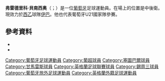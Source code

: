 {{noteTA
|G1=Football
|G2=laliga
}}
{{Infobox football biography
| name = Frederico Venâncio
| image = 
| image_size = 
| caption = 
| fullname = Frederico André Ferrão Venâncio<ref name=Profile>{{cite web|url=https://maisfutebol.iol.pt/frederico-venancio/guimaraes/1585-128-9973-18593|title=Frederico Venâncio|publisher=Mais Futebol|language=pt|accessdate=17 August 2020|archive-date=2021-11-06|archive-url=https://web.archive.org/web/20211106113835/https://maisfutebol.iol.pt/frederico-venancio/guimaraes/1585-128-9973-18593}}</ref>
| birth_date = {{birth date and age|1993|2|4|df=y}}<ref name=Profile/>
| birth_place = [[葡萄牙|葡萄牙]]Gâmbia – Pontes – Alto da Guerra <ref name=Profile/>
| height = {{convert|1.86|m|0|abbr=on}}<ref name=Profile/>
| position = 中堅
| currentclub = [[埃瓦爾體育協會|伊巴]]
| clubnumber = 3
| youthyears1 = 2002–2010 | youthclubs1 = [[維多利亞足球會|塞圖巴爾]]
| youthyears2 = 2010–2011 | youthclubs2 = [[里斯本與本菲卡體育|賓菲加]]
| youthyears3 = 2011–2012 | youthclubs3 = [[維多利亞足球會|塞圖巴爾]]
| years1 = 2012–2018 | clubs1 = [[維多利亞足球會|塞圖巴爾]] | caps1 = 115 | goals1 = 6
| years2 = 2017–2018 | clubs2 = → [[谢周三足球俱乐部|錫周三]] (loan) | caps2 = 20 | goals2 = 1
| years3 = 2018–2021 | clubs3 = [[維多利亞體育會|甘馬雷斯]] | caps3 = 25 | goals3 = 0
| years4 = 2020–2021 | clubs4 = → [[卢戈体育俱乐部|盧高]] (loan) | caps4 = 36 | goals4 = 2
| years5 = 2021– | clubs5 = [[埃瓦爾體育協會|伊巴]] | caps5 = 11 | goals5 = 0
| nationalyears1 = 2012–2013 | nationalteam1 = 葡萄牙U20 | nationalcaps1 = 8 | nationalgoals1 = 0
| nationalyears2 = 2013–2014 | nationalteam2 = [[葡萄牙21歲以下國家足球隊|葡萄牙U21]] | nationalcaps2 = 2 | nationalgoals2 = 0 
| club-update = 14:28, 3 November 2021 (UTC)
| nationalteam-update =
| medaltemplates = {{Medal|Sport|Men's [[Association_football|football]]}}
{{medal|Country|{{fb|POR}}}}
{{Medal|Competition|[[UEFA_European_Under-21_Championship|UEFA European Under-21 Championship]]|}}
{{Medal|Runner-up|[[2015_UEFA_European_Under-21_Championship|2015 Czech Republic]]|}}
}}

'''弗雷德里科·貝南西奥'''（{{lang-pt|Frederico Venâncio}}；{{bd|1993年|2月4日}}）是一位[[葡萄牙|葡萄牙]]足球運動員。在場上的位置是中後衛。現效力於[[西班牙足球乙级联赛|西乙]]球隊[[埃瓦爾體育協會|伊巴]]。他也代表葡萄牙U21國家隊參賽。

==參考資料==
*{{ForaDeJogo|199302040001}}
*{{Soccerway|frederico-andre-ferrao-venancio/253172}}

{{伊巴體育協會球員名單}}

{{DEFAULTSORT:Venâncio, Frederico}}
[[Category:葡萄牙足球運動員|Category:葡萄牙足球運動員]]
[[Category:葡超球員|Category:葡超球員]]
[[Category:塞圖巴爾球員|Category:塞圖巴爾球員]]
[[Category:甘馬雷斯球員|Category:甘馬雷斯球員]]
[[Category:英格蘭足球聯賽球員|Category:英格蘭足球聯賽球員]]
[[Category:錫周三球員|Category:錫周三球員]]
[[Category:葡萄牙旅外足球運動員|Category:葡萄牙旅外足球運動員]]
[[Category:英格蘭外籍足球運動員|Category:英格蘭外籍足球運動員]]
{{Portugal-bio-stub}}
{{soccer-bio-stub}}